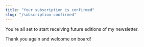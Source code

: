 ```yaml
---
title: "Your subscription is confirmed"
slug: "/subscription-confirmed"
---
```


You're all set to start receiving future editions of my newsletter.

Thank you again and welcome on board!